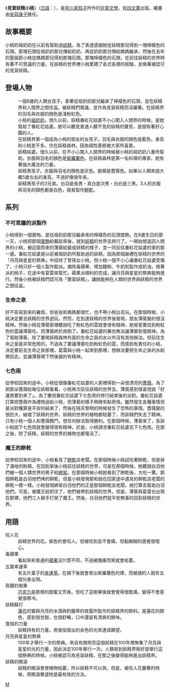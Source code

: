 {{Japanese|japanese=みならい妖精モモ|kana=みならいようせいもも|romaji=Minarai Yōsei Momo}}
《'''見習妖精小桃'''》（[[日語|日語]]：{{lang|ja|みならい妖精モモ}}），是[[早川真知子|早川真知子]]所作的[[兒童文學|兒童文學]]。從[[四文庫|四文庫]]出版。繪畫由[[安蒜康子|安蒜康子]]擔任。

== 故事概要 ==
小桃的祖奶奶在以前有幫助過[[妖精|妖精]]，為了表達感謝她從妖精那兒得到一塊檸檬色的石頭。那塊石頭從祖奶奶那兒傳給奶奶、再從奶奶那兒傳給媽媽繼承，然後在去年的聖誕節小桃從媽媽那兒得到那塊石頭。那塊檸檬色的石頭，在前往妖精的世界時有著不可思議的力量。在妖精的世界裡小桃累積了各式各樣的經驗，並做著被認可的見習妖精。

== 登場人物 ==
;{{nihongo|小桃|モモ}} 
:一個8歲的人類女孩子。拿著從祖奶奶那兒繼承了檸檬色的石頭，並在妖精界和人間界之間往返。被妖精們賞識，並作為見習妖精而活躍著。在妖精界的羽毛與衣服的顏色是淺粉紅色。
;{{nihongo|八重|ヤエ}} 
:小桃的[[祖奶奶|祖奶奶]]。很久以前，妖精番紅花姑婆不小心闖入人間界的時候，是她幫助了番紅花姑婆。她可以聽見普通人聽不見的妖精的聲音，是個有著好心腸的人。
;{{nihongo|薄葵|ウスアオイ}}
:在妖精界第一個成為小桃的朋友的女孩子。羽毛與衣服的顏色是藍色。身高和小桃差不多。住在妖精森林。因為個性善郎被大家所喜愛。
;{{nihongo|番紅花姑婆|サフランおばさん}}
:妖精姑婆。很久以前，在不小心闖入人間界的時候被小桃的祖奶奶八重所幫助。衣服與羽毛的顏色是[[紫羅蘭色|紫羅蘭色]]。在妖精森林是第一名料理的專家。她有著強大魔法的力量。
;{{nihongo|葛雷|グレイ}}
:妖精男孩子。衣服與羽毛的顏色是灰色。臉頰是薔薇色。如果以人類來說大概5歲左右的身高，不過好像很年長。
;{{nihongo|白羽・真白・白白|シロハネ・マシロ・シロシロ}}
:妖精男孩子的3兄弟。白羽是長男・真白是次男・白白是三男。3人的衣服與羽毛的顏色都是白色，擅長製作[[小餅乾|餅乾]]。

== 系列 ==
=== 不可思議的派製作 ===
小桃得到一個寶物。是從祖奶奶那兒繼承來的檸檬色的石頭墜飾。在8歲生日的那一天，小桃把那個[[墜飾|墜飾]]給戴起來後，就到[[妖精|妖精]]的世界去旅行了。一開始想返回人間界的小桃，被迎面而來的薄葵給變成妖精的樣子，並一同前往番紅花姑婆的家的那一邊。番紅花姑婆是以前被祖奶奶所幫助過的妖精，因為那個謝禮在妖精的世界的「月亮與星星的祭典」中招待了曾孫女小桃，但小桃一個不小心讓番紅花姑婆受傷了，小桃只好一個人製作餡派。摘除毒蘋果、增加麵粉、牛奶到製作成奶油，做著派的桃子，在途中有葛雷來幫忙。蘋果派順利的完成，讓月亮與星星的祭典能夠進行。然後小桃被妖精們認可為「實習妖精」，讓她能夠在人類的世界與妖精的世界之間往返。

=== 生命之泉 ===
好不容易到來的暑假，但爸爸和媽媽都很忙，也不帶小桃出去玩。在那個時候，小桃決定要去妖精的世界遊玩。然而，在到達妖精的世界後發現，朋友薄葵變的很沒精神。然後小桃從薄葵那裡聽說吃了粉紅色的雲就會很有精神，她發誓要找到粉紅色的雲讓薄葵吃，而薄葵終於病倒了。番紅花姑婆的藥也無法讓薄葵恢復精神。為了幫助薄葵，除了要喝妖精森林外面的生命之泉的水以外沒有其他辦法。但前往生命之泉是非常危險的，不過為了要讓薄葵吃到粉紅色的雲，而感到有責任的小桃，決定要前去生命之泉那裡。葛雷與小桃一起來到那裡，想辦法要把生命之泉的水給帶回去，並讓薄葵喝下然後變的有精神。

=== 七色雨 ===
從學校回來的途中，小桃從很像番紅花姑婆的人那裡得到一朵很漂亮的[[薔薇|薔薇]]。為了把那朵薔薇給每位妖精看看，小桃再次前往妖精的世界去。薄葵感到很喜悅說「好運將要到來了」。為了慶祝番紅花姑婆下七色雨的修行結束後的派對。番紅花姑婆打算把薔薇作為禮物送給小桃，但薄葵的樣子稍微有點奇怪。雖然發生各種事情但是派對種算是平安的結束了，然後在隔天黎明的時候發生了恐怖的事情。薔薇變的很巨大，破壞了妖精的世界。妖精的世界的植物都枯萎了，而妖精們失去了精神。只有小桃一個人和薔薇戰鬥，想任何辦法取得勝利。在那個時候，薄葵來了，告訴小桃說下七色雨就會變得很有精神。於是，小桃請求番紅花姑婆去下七色雨。在那之後，除了妖精，妖精的世界的植物也都復活了。

=== 魔王的餅乾 ===
從學校回來的途中，小桃看見了[[小餅乾|餅乾]]店老闆。在那個時候小桃試吃著餅乾，但是掉了滿地的粉屑。在回到家後小桃前往妖精的世界，可是在那個時候，她聽說白羽他們被一個人類世界的男子給[[綁架|綁架]]。在那個時候小桃她看到了餅乾後，大吃一驚。那個餅乾是白羽他們烤的餅乾，但是小桃發現那和她在回家途中遇見的餅乾店老闆的餅乾一模一樣。小桃發現綁架白羽他們的正是那個餅乾店老闆，她打算去幫助白羽他們。可是，被魔王給抓住了，他們被帶到妖精的世界。但是，薄葵與葛雷也出現在那裡，他們三人聯手打倒了魔王。然後，白羽他們就平安無事的回到妖精的世界。

== 用語 ==
;咬人花
:妖精世界的花。紫色的會咬人。但被咬到並不會痛，但黏糊糊的感覺很噁心。
;毒蘋果
:看起來和普通的[[蘋果|蘋果]]沒什麼不同，不過被搔癢而笑就會枯萎。
;五葉幸運草
:有五片葉子的[[幸運草|幸運草]]。在摘下後就會冒出紫羅蘭色的煙，而被摘的人就有五個分身出現。
;奇蹟的樹果
:[[巧克力|巧克力]]是那樣的甜蜜又芳香。但吃了這樹果後就會覺得很飽滿，變得不會感覺很寒冷。
;妖精蘇打
:[[蓮花|蓮花]]的蜜與月亮的水滴與釣鐘草的夜露所製作的妖精界的飲料。是蓮花的顏色，感到很甘甜，也很舒暢，口中還留有清爽的餘味。
;食指的力量
:妖精持有的力量。用食指發出的金色的光來達成願望。
;月亮與星星的祭典
:100年才舉行一次的祭典。來自有關照亮這個妖精在100年裡聚集了月亮與星星的光的力量，因此決定100年舉行一次。人類來到妖精界剛好是舉行這個祭典的時候，小桃被認可為見習妖精，在那之後變得能夠進出妖精界。
;妖精的眼淚
:妖精的眼淚會使植物枯萎，所以妖精不可以哭。但是，被咬人花襲擊的時候，用眼淚擊退牠是最有效的方法。

{{DEFAULTSORT:見習妖精小桃}}
[[Category:日本兒童文學|M]]